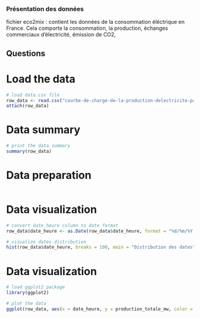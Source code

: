 
### Présentation des données
fichier eco2mix : contient les données de la consommation éléctrique en France.
Cela comporte la consommation, la production, échanges commerciaux d'électricité, émission de CO2, 

## Questions 


# Load the data
```r
# load data.csv file
row_data <- read.csv("courbe-de-charge-de-la-production-delectricite-par-filiere.csv", header = TRUE, sep = ";")
attach(row_data)
```

# Data summary
```r
# print the data summary
summary(row_data)
```


# Data preparation
```r

```

# Data visualization
```r
# convert date_heure column to date format
row_data$date_heure <- as.Date(row_data$date_heure, format = "%d/%m/%Y %H:%M")

# visualize dates distribution
hist(row_data$date_heure, breaks = 100, main = "Distribution des dates", xlab = "Date")

```


# Data visualization
```r
# load ggplot2 package
library(ggplot2)

# plot the data
ggplot(row_data, aes(x = date_heure, y = production_totale_mw, color = Filière)) + geom_line() + geom_point() + labs(title = "Production d'électricité par filière", x = "Année", y = "Production (GWh)")

```